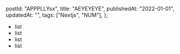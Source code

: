   postId: "APPPLLYsx",
  title: "AEYEYEYE",
  publishedAt: "2022-01-01",
  updatedAt: "",
  tags: ["Nextjs", "NUM"],
};

- list
- list
- list
- list
